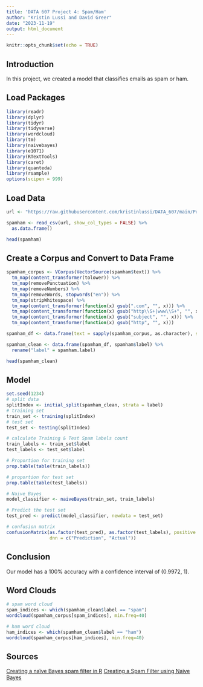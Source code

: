 ---
title: 'DATA 607 Project 4: Spam/Ham'
author: "Kristin Lussi and David Greer"
date: "2023-11-19"
output: html_document
---

```{r setup, include=FALSE}
knitr::opts_chunk$set(echo = TRUE)
```

## Introduction

In this project, we created a model that classifies emails as spam or ham.

## Load Packages
```{r Packages, message = FALSE, warning = FALSE}
library(readr)
library(dplyr)
library(tidyr)
library(tidyverse)
library(wordcloud)
library(tm)
library(naivebayes)
library(e1071)
library(RTextTools)
library(caret)
library(quanteda)
library(rsample)
options(scipen = 999) 
```

## Load Data

```{r LoadData, message = FALSE, warning = FALSE}
url <- "https://raw.githubusercontent.com/kristinlussi/DATA_607/main/Project4/spam_ham_dataset.csv"

spamham <- read_csv(url, show_col_types = FALSE) %>%
  as.data.frame()

head(spamham)
```

## Create a Corpus and Convert to Data Frame

```{r CreateaCorpusandConverttoDataFrame, message = FALSE, warning = FALSE}
spamham_corpus <- VCorpus(VectorSource(spamham$text)) %>%
  tm_map(content_transformer(tolower)) %>%
  tm_map(removePunctuation) %>%
  tm_map(removeNumbers) %>%
  tm_map(removeWords, stopwords("en")) %>%
  tm_map(stripWhitespace) %>%
  tm_map(content_transformer(function(x) gsub(".com", "", x))) %>%
  tm_map(content_transformer(function(x) gsub("http\\S+|www\\S+", "", x))) %>%
  tm_map(content_transformer(function(x) gsub("subject", "", x))) %>%
  tm_map(content_transformer(function(x) gsub("http", "", x))) 

spamham_df <- data.frame(text = sapply(spamham_corpus, as.character), stringsAsFactors = FALSE)

spamham_clean <- data.frame(spamham_df, spamham$label) %>%
  rename("label" = spamham.label)

head(spamham_clean)
```

## Model

```{r Model, message = FALSE, warning = FALSE}
set.seed(1234)
# split data
splitIndex <- initial_split(spamham_clean, strata = label) 
# training set
train_set <- training(splitIndex) 
# test set
test_set <- testing(splitIndex)

# calculate Training & Test Spam labels count
train_labels <- train_set$label
test_labels <- test_set$label

# Proportion for training set
prop.table(table(train_labels))

# proportion for test set
prop.table(table(test_labels))

# Naive Bayes
model_classifier <- naiveBayes(train_set, train_labels)

# Predict the test set
test_pred <- predict(model_classifier, newdata = test_set)

# confusion matrix
confusionMatrix(as.factor(test_pred), as.factor(test_labels), positive = "spam",
                dnn = c("Prediction", "Actual"))
```

## Conclusion

Our model has a 100% accuracy with a confidence interval of (0.9972, 1).

## Word Clouds

```{r WordCloud1, warning = FALSE, message = FALSE}
# spam word cloud
spam_indices <- which(spamham_clean$label == "spam")
wordcloud(spamham_corpus[spam_indices], min.freq=40)
```

```{r WordCloud2, warning = FALSE, message = FALSE}
# ham word cloud
ham_indices <- which(spamham_clean$label == "ham")
wordcloud(spamham_corpus[ham_indices], min.freq=40)
```

## Sources

[Creating a naïve Bayes spam filter in R](https://hohenfeld.is/posts/creating-a-naive-bayes-spam-filter-in-r/)
[Creating a Spam Filter using Naive Bayes](https://www.youtube.com/watch?v=2sXAYoPIz3A)

